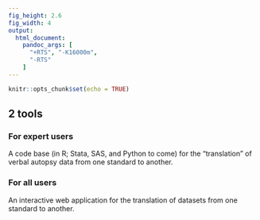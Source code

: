 ```yaml
---
fig_height: 2.6
fig_width: 4
output:
  html_document:
    pandoc_args: [
      "+RTS", "-K16000m",
      "-RTS"
    ]
---
```


```r
knitr::opts_chunk$set(echo = TRUE)
```


## 2 tools

### For expert users

A code base (in R; Stata, SAS, and Python to come) for the “translation” of verbal autopsy data from one standard to another.

### For all users 

An interactive web application for the translation of datasets from one standard to another.